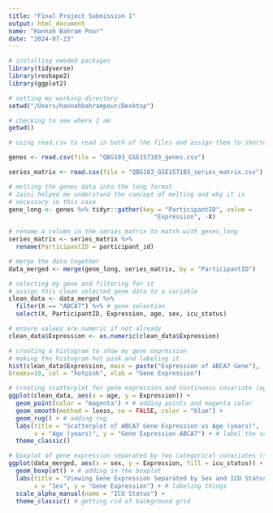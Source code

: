 ```yaml
---
title: "Final Project Submission 1"
output: html_document
name: "Hannah Bahram Pour"
date: "2024-07-23"
---
```


``` r
# installing needed packages
library(tidyverse)
library(reshape2)
library(ggplot2)

# setting my working directory
setwd("/Users/hannahbahrampour/Desktop")

# checking to see where I am
getwd()

# using read.csv to read in both of the files and assign them to shorter variable names

genes <- read.csv(file = "QBS103_GSE157103_genes.csv")

series_matrix <- read.csv(file = "QBS103_GSE157103_series_matrix.csv")

# melting the genes data into the long format
# Jaini helped me understand the concept of melting and why it is
# necessary in this case
gene_long <- genes %>% tidyr::gather(key = "ParticipantID", value = 
                                        "Expression", -X)

# rename a column in the series_matrix to match with genes_long
series_matrix <- series_matrix %>%
  rename(ParticipantID = participant_id)

# merge the data together
data_merged <- merge(gene_long, series_matrix, by = "ParticipantID")
```


```r
# selecting my gene and filtering for it
# assign this clean selected gene data to a variable
clean_data <- data_merged %>%
  filter(X == "ABCA7") %>% # gene selection
  select(X, ParticipantID, Expression, age, sex, icu_status)

# ensure values are numeric if not already
clean_data$Expression <- as.numeric(clean_data$Expression)

# creating a histogram to show my gene expression
# making the histogram hot pink and labeling it
hist(clean_data$Expression, main = paste("Expression of ABCA7 Gene"),
breaks=10, col = "hotpink", xlab = "Gene Expression")
```

```r
# creating scatterplot for gene expression and continuous covariate (age)
ggplot(clean_data, aes(x = age, y = Expression)) +
  geom_point(color = "magenta") + # adding points and magenta color
  geom_smooth(method = loess, se = FALSE, color = "blue") + 
  geom_rug() + # adding rug
  labs(title = "Scatterplot of ABCA7 Gene Expression vs Age (years)",
       x = "Age (years)", y = "Gene Expression ABCA7") + # label the scatterplot
  theme_classic() 

```

```r
# boxplot of gene expression separated by two categorical covariates (sex and ICU status)
ggplot(data_merged, aes(x = sex, y = Expression, fill = icu_status)) +
  geom_boxplot() + # adding in the boxplot 
  labs(title = "Viewing Gene Expression Separated by Sex and ICU Status",
       x = "Sex", y = "Gene Expression") + # labeling things
  scale_alpha_manual(name = "ICU Status") +
  theme_classic() # getting rid of background grid


```


